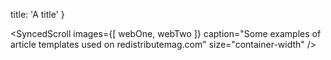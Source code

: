 

  title: 'A title'
}

<SyncedScroll
  images={[
    webOne,
    webTwo
  ]}
  caption="Some examples of article templates used on redistributemag.com"
  size="container-width"
/>
